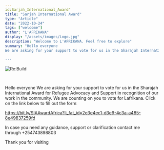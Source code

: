 ```yaml
---
id:Sarjah_International_Award"
title: "Sarjah International Award"
type: "Article"
date: "2022-10-24"
tags: ["welcome"]
author: "L'AFRIKANA"
display: "/assets/images/Logo.jpg"
description: "Welcome to L'AFRIKANA. Feel free to explore"
summary: "Hello everyone
We are asking for your support to vote for us in the Sharajah International Award for Refugee Advocacy and Support in recognition of our work in the community.

---
```

![Re:Build](/assets/images/Logo.jpg)

<br/>

Hello everyone
We are asking for your support to vote for us in the Sharajah International Award for Refugee Advocacy and Support in recognition of our work in the community.
We are counting on you to vote for Lafrikana.
 Click on the link below to fill out the form:

https://bit.ly/SIAAwardAfrica?li_fat_id=2e3e4ec1-d3e9-4c3a-a485-8e49837259fd


In case you need any guidance, support or clarification contact me through +254743898803
<br/>

Thank you for visiting
